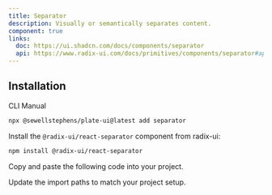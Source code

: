 ```yaml
---
title: Separator
description: Visually or semantically separates content.
component: true
links:
  doc: https://ui.shadcn.com/docs/components/separator
  api: https://www.radix-ui.com/docs/primitives/components/separator#api-reference
---
```


## Installation

<Tabs defaultValue="cli">

<TabsList>
<TabsTrigger value="cli">CLI</TabsTrigger>
<TabsTrigger value="manual">Manual</TabsTrigger>
</TabsList>
<TabsContent value="cli">

```bash
npx @sewellstephens/plate-ui@latest add separator
```

</TabsContent>

<TabsContent value="manual">

<Steps>

<Step>

Install the `@radix-ui/react-separator` component from radix-ui:

```bash
npm install @radix-ui/react-separator
```

</Step>

<Step>

Copy and paste the following code into your project.

</Step>

<ComponentSource name="separator" />

<Step>

Update the import paths to match your project setup.

</Step>

</Steps>

  </TabsContent>

</Tabs>
